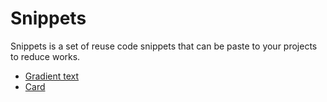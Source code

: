 # Snippets

Snippets is a set of reuse code snippets that can be paste to your projects to reduce works.

- [Gradient text](gradient-text)
- [Card](card)
